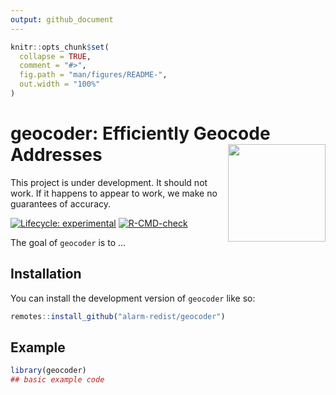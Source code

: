 ```yaml
---
output: github_document
---
```


<!-- README.md is generated from README.Rmd. Please edit that file -->

```r
knitr::opts_chunk$set(
  collapse = TRUE,
  comment = "#>",
  fig.path = "man/figures/README-",
  out.width = "100%"
)
```

# **geocoder**: Efficiently Geocode Addresses <img src="man/figures/logo.png" align="right" height="156" />

This project is under development. It should not work. If it happens to appear to work, we make no guarantees of accuracy.

<!-- badges: start -->
[![Lifecycle: experimental](https://img.shields.io/badge/lifecycle-experimental-orange.svg)](https://lifecycle.r-lib.org/articles/stages.html#experimental)
[![R-CMD-check](https://github.com/alarm-redist/geocoder/actions/workflows/R-CMD-check.yaml/badge.svg)](https://github.com/alarm-redist/geocoder/actions/workflows/R-CMD-check.yaml)
<!-- badges: end -->

The goal of `geocoder` is to ...

## Installation

You can install the development version of `geocoder` like so:

``` r
remotes::install_github("alarm-redist/geocoder")
```

## Example


```r
library(geocoder)
## basic example code
```
